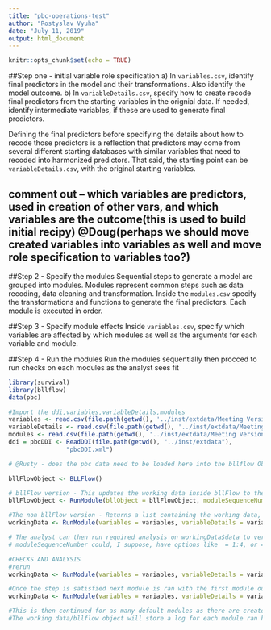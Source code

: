 ```yaml
---
title: "pbc-operations-test"
author: "Rostyslav Vyuha"
date: "July 11, 2019"
output: html_document
---
```


```r
knitr::opts_chunk$set(echo = TRUE)
```

##Step one - initial variable role specification
a) In `variables.csv`, identify final predictors in the model and their transformations. Also identify the model outcome.
b) In `variableDetails.csv`, specify how to create recode final predictors from the starting variables in the orignial data. If needed, identify intermediate variables, if these are used to generate final predictors. 

Defining the final predictors before specifying the details about how to recode those predictors is a reflection that predictors may come from several different starting databases with similar variables that need to recoded into harmonized predictors. That said, the starting point can be `variableDetails.csv`, with the original starting variables. 

## comment out -- which variables are predictors, used in creation of other vars, and which variables are the outcome(this is used to build initial recipy) @Doug(perhaps we should move created variables into variables as well and move role specification to  variables too?)

##Step 2 - Specify the modules
Sequential steps to generate a model are grouped into modules. Modules represent common steps such as data recoding, data cleaning and transformation. Inside the `modules.csv` specify the transformations and functions to generate the final predictors. Each module is executed in order. 

##Step 3 - Specify module effects
Inside `variables.csv`, specify which variables are affected by which modules as well as the arguments for each variable and module. 

##Step 4 - Run the modules
Run the modules sequentially then procced to run checks on each modules as the analyst sees fit

```r
library(survival)
library(bllflow)
data(pbc)

#Import the ddi,variables,variableDetails,modules
variables <- read.csv(file.path(getwd(), '../inst/extdata/Meeting Version - Variables.csv'))
variableDetails <- read.csv(file.path(getwd(), '../inst/extdata/Meeting Version - variableDetails.csv'))
modules <- read.csv(file.path(getwd(), '../inst/extdata/Meeting Version - Modules.csv'))
ddi = pbcDDI <- ReadDDI(file.path(getwd(), "../inst/extdata"), 
                "pbcDDI.xml")

# @Rusty - does the pbc data need to be loaded here into the bllflow Object? NVM. I see further down that it is loaded. 

bllFlowObject <- BLLFlow()

# bllFlow version - This updates the working data inside bllFlow to the data returned by RunModule as well as its current module sequence number
bllFlowObject <- RunModule(bllObject = bllFlowObject, moduleSequenceNumber = 1)

#The non bllFlow version - Returns a list containing the working data, recipy log, as well as the module number as its elements
workingData <- RunModule(variables = variables, variableDetails = variableDetails, modules = modules, data = pbc, moduleSequenceNumber = 1)

# The analyst can then run required analysis on workingData$data to verify the module performed the steps they wished if not they can update module csv module 1 to run what they prefer to do in this step and rerun until they are satisfyid with its output
# moduleSequenceNumber could, I suppose, have options like  = 1:4, or = all. Similar selection as for Recipe. 

#CHECKS AND ANALYSIS
#rerun
workingData <- RunModule(variables = variables, variableDetails = variableDetails, modules = modules, data = pbc, moduleSequenceNumber = 1)

#Once the step is satisfied next module is ran with the first module output
workingData <- RunModule(variables = variables, variableDetails = variableDetails, modules = modules, data = workingData, moduleSequenceNumber = 2)

#This is then continued for as many default modules as there are created or however many the analyst wishes to run
#The working data/bllflow object will store a log for each module ran however will overwrite if the same module number is ran twice
```


